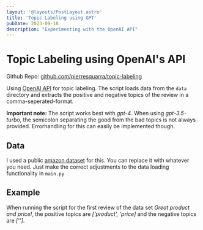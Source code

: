 ```yaml
---
layout: '@layouts/PostLayout.astro'
title: 'Topic Labeling using GPT'
pubDate: 2023-09-18
description: "Experimenting with the OpenAI API"
---
```


# Topic Labeling using OpenAI's API

Github Repo: [github.com/pierresquarra/topic-labeling](https://github.com/pierresquarra/topic-labeling)

Using [OpenAI API](https://platform.openai.com/docs/introduction) for topic labeling. The script loads data from the `data` directory and extracts the positive and negative topics of the review in a comma-seperated-format.

**Important note:** The script works best with *gpt-4*. When using *gpt-3.5-turbo*, the semicolon separating the good from the bad topics is not always provided. Errorhandling for this can easily be implemented though.

## Data

 I used a public [amazon dataset](https://cseweb.ucsd.edu/~jmcauley/datasets/amazon_v2/) for this. You can replace it with whatever you need. Just make the correct adjustments to the data loading functionality in `main.py`

 ## Example

 When running the script for the first review of the data set *Great product and price!*, the positive topics are *['product', 'price]* and the negative topics are *['']*.

